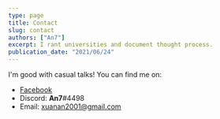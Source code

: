 ```yaml
---
type: page
title: Contact
slug: contact
authors: ["An7"]
excerpt: I rant universities and document thought process.
publication_date: "2021/06/24"
---
```


I'm good with casual talks! You can find me on:

- [Facebook](https://facebook.com/an.xuanhoang)
- Discord: **An7**#4498
- Email: [xuanan2001@gmail.com](mailto:xuanan2001@gmail.com)

